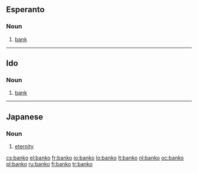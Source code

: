 ==Esperanto==

===Noun===
{{infl|eo|noun}}

# [[bank]]

----

==Ido==
===Noun===
{{io-noun|bank}}
# [[bank]]

----

==Japanese==

===Noun===
{{ja-noun|r|kanji=万古|hira=ばんこ}}

# [[eternity]]

[[cs:banko]]
[[el:banko]]
[[fr:banko]]
[[io:banko]]
[[lo:banko]]
[[lt:banko]]
[[nl:banko]]
[[oc:banko]]
[[pl:banko]]
[[ru:banko]]
[[fi:banko]]
[[tr:banko]]